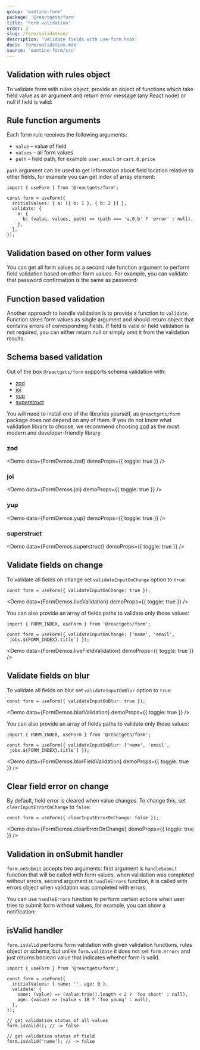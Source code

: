 ```yaml
---
group: 'mantine-form'
package: '@reactgets/form'
title: 'Form validation'
order: 2
slug: /form/validation/
description: 'Validate fields with use-form hook'
docs: 'form/validation.mdx'
source: 'mantine-form/src'
---
```



## Validation with rules object

To validate form with rules object, provide an object of functions which take field value as an argument
and return error message (any React node) or null if field is valid:

<Demo data={FormDemos.rulesValidation} />

## Rule function arguments

Each form rule receives the following arguments:

- `value` – value of field
- `values` – all form values
- `path` – field path, for example `user.email` or `cart.0.price`

`path` argument can be used to get information about field location relative to other fields,
for example you can get index of array element:

```tsx
import { useForm } from '@reactgets/form';

const form = useForm({
  initialValues: { a: [{ b: 1 }, { b: 2 }] },
  validate: {
    a: {
      b: (value, values, path) => (path === 'a.0.b' ? 'error' : null),
    },
  },
});
```

## Validation based on other form values

You can get all form values as a second rule function argument to perform field validation based on other
form values. For example, you can validate that password confirmation is the same as password:

<Demo data={FormDemos.password} />

## Function based validation

Another approach to handle validation is to provide a function to `validate`.
Function takes form values as single argument and should return object that contains
errors of corresponding fields. If field is valid or field validation is not required, you can either return null or simply omit it
from the validation results.

<Demo data={FormDemos.validateFunction} />

## Schema based validation

Out of the box `@reactgets/form` supports schema validation with:
- [zod](https://www.npmjs.com/package/zod)
- [joi](https://www.npmjs.com/package/joi)
- [yup](https://www.npmjs.com/package/yup)
- [superstruct](https://www.npmjs.com/package/superstruct)

You will need to install one of the libraries yourself, as `@reactgets/form` package does not depend on any of them.
If you do not know what validation library to choose, we recommend choosing [zod](https://www.npmjs.com/package/zod)
as the most modern and developer-friendly library.

### zod

<Demo data={FormDemos.zod} demoProps={{ toggle: true }} />

### joi

<Demo data={FormDemos.joi} demoProps={{ toggle: true }} />

### yup

<Demo data={FormDemos.yup} demoProps={{ toggle: true }} />

### superstruct

<Demo data={FormDemos.superstruct} demoProps={{ toggle: true }} />

## Validate fields on change

To validate all fields on change set `validateInputOnChange` option to `true`:

```tsx
const form = useForm({ validateInputOnChange: true });
```

<Demo data={FormDemos.liveValidation} demoProps={{ toggle: true }} />

You can also provide an array of fields paths to validate only those values:

```tsx
import { FORM_INDEX, useForm } from '@reactgets/form';

const form = useForm({ validateInputOnChange: ['name', 'email', `jobs.${FORM_INDEX}.title`] });
```

<Demo data={FormDemos.liveFieldValidation} demoProps={{ toggle: true }} />

## Validate fields on blur

To validate all fields on blur set `validateInputOnBlur` option to `true`:

```tsx
const form = useForm({ validateInputOnBlur: true });
```

<Demo data={FormDemos.blurValidation} demoProps={{ toggle: true }} />

You can also provide an array of fields paths to validate only those values:

```tsx
import { FORM_INDEX, useForm } from '@reactgets/form';

const form = useForm({ validateInputOnBlur: ['name', 'email', `jobs.${FORM_INDEX}.title`] });
```

<Demo data={FormDemos.blurFieldValidation} demoProps={{ toggle: true }} />

## Clear field error on change

By default, field error is cleared when value changes. To change this, set `clearInputErrorOnChange` to `false`:

```tsx
const form = useForm({ clearInputErrorOnChange: false });
```

<Demo data={FormDemos.clearErrorOnChange} demoProps={{ toggle: true }} />

## Validation in onSubmit handler

`form.onSubmit` accepts two arguments: first argument is `handleSubmit` function that will be called with form values, when validation
was completed without errors, second argument is `handleErrors` function, it is called with errors object when validation was completed with errors.

You can use `handleErrors` function to perform certain actions when user tries to submit form without values,
for example, you can show a notification:

<Demo data={FormDemos.onSubmitErrors} />

## isValid handler

`form.isValid` performs form validation with given validation functions, rules object or schema, but unlike
`form.validate` it does not set `form.errors` and just returns boolean value that indicates whether form is valid.

```tsx
import { useForm } from '@reactgets/form';

const form = useForm({
  initialValues: { name: '', age: 0 },
  validate: {
    name: (value) => (value.trim().length < 2 ? 'Too short' : null),
    age: (value) => (value < 18 ? 'Too young' : null),
  },
});

// get validation status of all values
form.isValid(); // -> false

// get validation status of field
form.isValid('name'); // -> false
```

